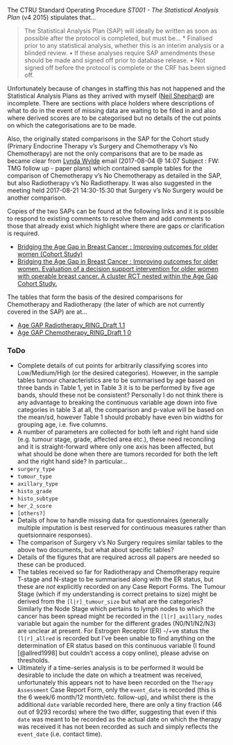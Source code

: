The CTRU Standard Operating Procedure *ST001 - The Statistical Analysis Plan* (v4 2015) stipulates that...

> The Statistical Analysis Plan (SAP) will ideally be written as soon as possible after the protocol is completed, but must be...
> * Finalised prior to any statistical analysis, whether this is an interim analysis or a blinded review.
> • If these analyses require SAP amendments these should be made and signed off prior to database release.
> • Not signed off before the protocol is complete or the CRF has been signed off.

Unfortunately because of changes in staffing this has not happened and the Statistical Analysis Plans as they arrived with myself ([Neil Shephard](mailto:n.shephard@sheffield.ac.uk)) are incomplete.  There are sections with place holders where descriptions of what to do in the event of missing data are waiting to be filled in and also where derived scores are to be categorised but no details of the cut points on which the categorisations are to be made.

Also, the originally stated comparisons in the SAP for the Cohort study (Primary Endocrine Therapy v's Surgery and Chemotherapy v's No Chemotherapy) are not the only comparisons that are to be made as became clear from [Lynda Wylde](mailto:l.wyld@sheffield.ac.uk) email (2017-08-04 @ 14:07 Subject : FW: TMG follow up - paper plans) which contained sample tables for the comparison of Chemotherapy v's No Chemotherapy as detailed in the SAP, but also Radiotherapy v's No Radiotherapy.  It was also suggested in the meeting held 2017-08-21 14:30-15:30 that Surgery v's No Surgery would be another comparison.

Copies of the two SAPs can be found at the following links and it is possible to respond to existing comments to resolve them and add comments to those that already exist which highlight where there are gaps or clarification is required.


* [Bridging the Age Gap in Breast Cancer : Improving outcomes for older women (Cohort Study)](https://docs.google.com/a/sheffield.ac.uk/document/d/1cQHP8WJ7SLg8kKl5z68PkJBf_kAodHozT_h6Gcc0xTs/edit?usp=sharing)
* [Bridging the Age Gap in Breast Cancer : Improving outcomes for older women. Evaluation of a decision support intervention for older women with operable breast cancer. A cluster RCT nested within the Age Gap Cohort Study.](https://docs.google.com/a/sheffield.ac.uk/document/d/1YQZ7Bp9h5Wpw0z1AJ_U4XL33tK0a2krQd1y8pJJKwWo/edit?usp=sharing)

The tables that form the basis of the desired comparisons for Chemotherapy and Radiotherapy (the later of which are not currently covered in the SAP) are at...

* [Age GAP Radiotherapy_RING_Draft 1.1](https://docs.google.com/a/sheffield.ac.uk/document/d/1YO_ne-nfi4sEN-SLtcITz6g7cx9trXAAvYKEW2nii-I/edit?usp=sharing)
* [Age GAP Chemotherapy_RING_Draft 1 0](https://docs.google.com/a/sheffield.ac.uk/document/d/1MYX4ofFw3Os2WNsFdcWZW5e1v7cQBgoa43gmZyXePdI/edit?usp=sharing)

### ToDo

* Complete details of cut points for arbitrarily classifying scores into Low/Medium/High (or the desired categories).  However, in the sample tables tumour characteristics are to be summarised by age based on three bands in Table 1, yet in Table 3 it is to be performed by five age bands, should these not be consistent?  Personally I do not think there is any advantage to breaking the continuous variable age down into five categories in table 3 at all, the comparison and p-value will be based on the mean/sd, however Table 1 should probably have even bin widths for grouping age, i.e. five columns.
* A number of parameters are collected for both left and right hand side (e.g. tumour stage, grade, affected area etc.), these need reconciling and it is straight-forward where only one axis has been affected, but what should be done when there are tumors recorded for both the left and the right hand side?  In particular...
 - `surgery_type`
 - `tumour_type`
 - `axillary_type`
 - `histo_grade`
 - `histo_subtype`
 - `her_2_score`
 - `[others?]`
* Details of how to handle missing data for questionnaires (generally multiple imputation is best reserved for continuous measures rather than quetsionnaire responses).
* The comparison of Surgery v's No Surgery requires similar tables to the above two documents, but what about specific tables?
* Details of the figures that are required across all papers are needed so these can be produced.
* The tables received so far for Radiotherapy and Chemotherapy require T-stage and N-stage to be summarised along with the ER status, but these are *not* explicitly recorded on any Case Report Forms.  The Tumour Stage (which if my understanding is correct pretains to size) might be derived from the `[l|r]_tumour_size` but what are the categories?  Similarly the Node Stage which pertains to lymph nodes to which the cancer has been spread might be recorded in the `[l|r]_axillary_nodes` variable but again the number for the different grades (N0/N1/N2/N3) are unclear at present.  For Estrogen Receptor (ER) -/+ve status the `[l|r]_allred` is recorded but I've been unable to find anything on the determination of ER status based on this continuous variable (I found [@allred1998] but couldn't access a copy online), please advise on thresholds.
* Ultimately if a time-series analysis is to be performed it would be desirable to include the date on which a treatment was received, unfortunately this appears not to have been recorded on the `Therapy Assessment` Case Report Form, only the `event_date` is recorded (this is the 6 week/6 month/12 month/etc. follow-up), and whilst there is the additional `date` variable recorded here, there are only a tiny fraction (46 out of 9293 records) where the two differ, suggesting that even if this `date` was meant to be recorded as the actual date on which the therapy was received it has not been recorded as such and simply reflects the `event_date` (i.e. contact time).
